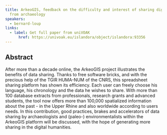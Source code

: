 ```yaml
---
title: ArkeoGIS, feedback on the difficulty and interest of sharing digital data
  from archaeology
speakers:
  - bernard-loup
links:
  - label: Get full paper from uniVOAK
	  href: https://univoak.eu/islandora/object/islandora:93356
---
```

## Abstract

After more than a decade online, the ArkeoGIS project illustrates the benefits of data sharing. Thanks to free software bricks, and with the precious help of the TGIR HUMA-NUM of the CNRS, this spreadsheet sharing platform has shown its efficiency. Each user can freely choose his language, his chronology and the data he wishes to share. With more than 100 database extracts from professionals, research grants and advanced students, the tool now offers more than 100,000 spatialized information about the past - in the Upper Rhine and also worldwide according to users needs. In this contribution, good practices, brakes and accelerators of data sharing by archaeologists and (paleo-) environmentalists within the ArkeoGIS platform will be discussed, with the hope of generating more sharing in the digital humanities.
